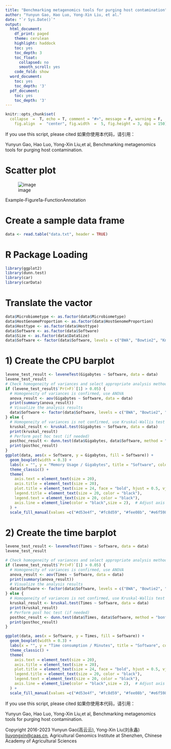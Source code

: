 ---
title: "Benchmarking metagenomics tools for purging host contamination"
author: "Yunyun Gao, Hao Luo, Yong-Xin Liu, et al."
date: "`r Sys.Date()`"
output: 
  html_document:
    df_print: paged
    theme: cerulean
    highlight: haddock
    toc: yes
    toc_depth: 3
    toc_float:
      collapsed: no
      smooth_scroll: yes
    code_fold: show
  word_document:
    toc: yes
    toc_depth: '3'
  pdf_document:
    toc: yes
    toc_depth: '3'
---

```{r setup, include = FALSE}
knitr::opts_chunk$set(
  collapse  =  T, echo = T, comment = "#>", message = F, warning = F,
	fig.align  =  "center", fig.width  =  5, fig.height = 3, dpi = 150)
```

If you use this script, please cited 如果你使用本代码，请引用：

 Yunyun Gao, Hao Luo, Yong-Xin Liu,et al, Benchmarking metagenomics tools for purging host contamination. 

# Scatter plot

![image](Figure2e-Time.jpeg)

Example-Figure1a-FunctionAnnotation


# Create a sample data frame

```{r}
data <- read.table("data.txt", header = TRUE)

```
# R Package Loading

```{r install, echo = TRUE}
library(ggplot2)
library(dunn.test)
library(car)
library(carData)
```

# Translate the vactor

```{r parameter}
data$Microbiometype <- as.factor(data$Microbiometype)
data$HostGenomeProportion <- as.factor(data$HostGenomeProportion)
data$Hosttype <- as.factor(data$Hosttype)
data$Software <- as.factor(data$Software)
data$Size <- as.factor(data$DataSize)
data$Software <- factor(data$Software, levels = c("BWA", "Bowtie2", "Kneaddata", "KMCP", "Kraken2", "KrakenUniq"))
```


# 1) Create the CPU barplot

```{r}
levene_test_result <- leveneTest(Gigabytes ~ Software, data = data)
levene_test_result
# Check homogeneity of variances and select appropriate analysis method
if (levene_test_result$`Pr(>F)`[1] > 0.05) {
  # Homogeneity of variances is confirmed, use ANOVA
  anova_result <- aov(Gigabytes ~ Software, data = data)
  print(summary(anova_result))
  # Visualize the analysis results
  data$Software <- factor(data$Software, levels = c("BWA", "Bowtie2", "Kneaddata", "KMCP", "Kraken2", "KrakenUniq"))
} else {
  # Homogeneity of variances is not confirmed, use Kruskal-Wallis test
  kruskal_result <- kruskal.test(Gigabytes ~ Software, data = data)
  print(kruskal_result)
  # Perform post hoc test (if needed)
  posthoc_result <- dunn.test(data$Gigabytes, data$Software, method = "bonferroni")
  print(posthoc_result)
}
ggplot(data, aes(x = Software, y = Gigabytes, fill = Software)) +
  geom_boxplot(width = 0.3) +
  labs(x = "", y = "Memory Usage / Gigabytes", title = "Software", color = "black", fill = "Group") +
  theme_classic() +
  theme(
    axis.text = element_text(size = 20),
    axis.title = element_text(size = 20),
    plot.title = element_text(size = 24, face = "bold", hjust = 0.5, vjust = 0.5),
    legend.title = element_text(size = 20, color = "black"),
    legend.text = element_text(size = 20, color = "black"),
    axis.line = element_line(color = "black",size = 2),  # Adjust axis line color
  ) +
  scale_fill_manual(values =c("#d53e4f", "#fc8d59", "#fee08b", "#e6f598", "#99d594", "#3288bd"))
```

# 2) Create the time barplot
```{r}
levene_test_result <- leveneTest(Times ~ Software, data = data)
levene_test_result

# Check homogeneity of variances and select appropriate analysis method
if (levene_test_result$`Pr(>F)`[1] > 0.05) {
  # Homogeneity of variances is confirmed, use ANOVA
  anova_result <- aov(Times ~ Software, data = data)
  print(summary(anova_result))
  # Visualize the analysis results
  data$Software <- factor(data$Software, levels = c("BWA", "Bowtie2", "Kneaddata", "KMCP", "Kraken2", "KrakenUniq"))
} else {
  # Homogeneity of variances is not confirmed, use Kruskal-Wallis test
  kruskal_result <- kruskal.test(Times ~ Software, data = data)
  print(kruskal_result)
  # Perform post hoc test (if needed)
  posthoc_result <- dunn.test(data$Times, data$Software, method = "bonferroni")
  print(posthoc_result)
}

ggplot(data, aes(x = Software, y = Times, fill = Software)) +
  geom_boxplot(width = 0.3) +
  labs(x = "", y = "Time consumption / Minutes", title = "Software", color = "black", fill = "Group") +
  theme_classic() +
  theme(
    axis.text = element_text(size = 20),
    axis.title = element_text(size = 20),
    plot.title = element_text(size = 24, face = "bold", hjust = 0.5, vjust = 0.5),
    legend.title = element_text(size = 20, color = "black"),
    legend.text = element_text(size = 20, color = "black"),
    axis.line = element_line(color = "black",size = 2),  # Adjust axis line color
  ) +
  scale_fill_manual(values =c("#d53e4f", "#fc8d59", "#fee08b", "#e6f598", "#99d594", "#3288bd"))
```

If you use this script, please cited 如果你使用本代码，请引用：

 Yunyun Gao, Hao Luo, Yong-Xin Liu,et al, Benchmarking metagenomics tools for purging host contamination. 

Copyright 2016-2023 Yunyun Gao(高云云), Yong-Xin Liu(刘永鑫) <liuyongxin@caas.cn>, Agricultural Genomics Institute at Shenzhen, Chinese Academy of Agricultural Sciences
